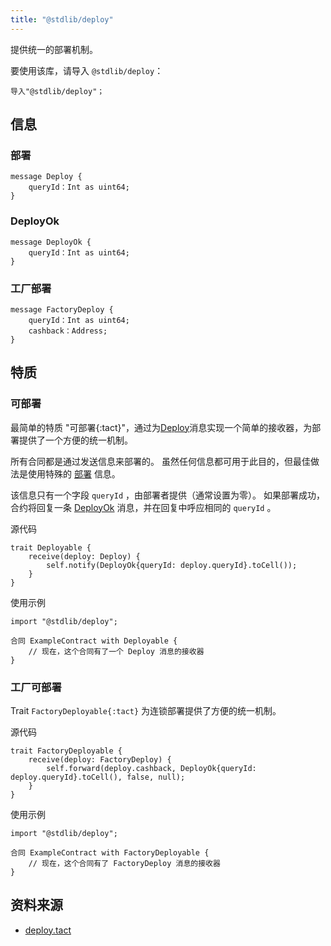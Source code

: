 ```yaml
---
title: "@stdlib/deploy"
---
```


提供统一的部署机制。

要使用该库，请导入 `@stdlib/deploy`：

```tact
导入"@stdlib/deploy"；
```

## 信息

### 部署

```tact
message Deploy {
    queryId：Int as uint64;
}
```

### DeployOk

```tact
message DeployOk {
    queryId：Int as uint64;
}
```

### 工厂部署

```tact
message FactoryDeploy {
    queryId：Int as uint64;
    cashback：Address;
}
```

## 特质

### 可部署

最简单的特质 "可部署{:tact}"，通过为[Deploy](#deploy)消息实现一个简单的接收器，为部署提供了一个方便的统一机制。

所有合同都是通过发送信息来部署的。 虽然任何信息都可用于此目的，但最佳做法是使用特殊的 [部署](#deploy) 信息。

该信息只有一个字段 `queryId` ，由部署者提供（通常设置为零）。 如果部署成功，合约将回复一条 [DeployOk](#deployok) 消息，并在回复中呼应相同的 `queryId` 。

源代码

```tact
trait Deployable {
    receive(deploy: Deploy) {
        self.notify(DeployOk{queryId: deploy.queryId}.toCell());
    }
}
```

使用示例

```tact /Deployable/
import "@stdlib/deploy";

合同 ExampleContract with Deployable {
    // 现在，这个合同有了一个 Deploy 消息的接收器
}
```

### 工厂可部署

Trait `FactoryDeployable{:tact}` 为连锁部署提供了方便的统一机制。

源代码

```tact
trait FactoryDeployable {
    receive(deploy: FactoryDeploy) {
        self.forward(deploy.cashback, DeployOk{queryId: deploy.queryId}.toCell(), false, null);
    }
}
```

使用示例

```tact /FactoryDeployable/
import "@stdlib/deploy";

合同 ExampleContract with FactoryDeployable {
    // 现在，这个合同有了 FactoryDeploy 消息的接收器
}
```

## 资料来源

- [deploy.tact](https://github.com/tact-lang/tact/blob/61541b7783098e1af669faccd7d2334c10981c72/stdlib/libs/deploy.tact)
